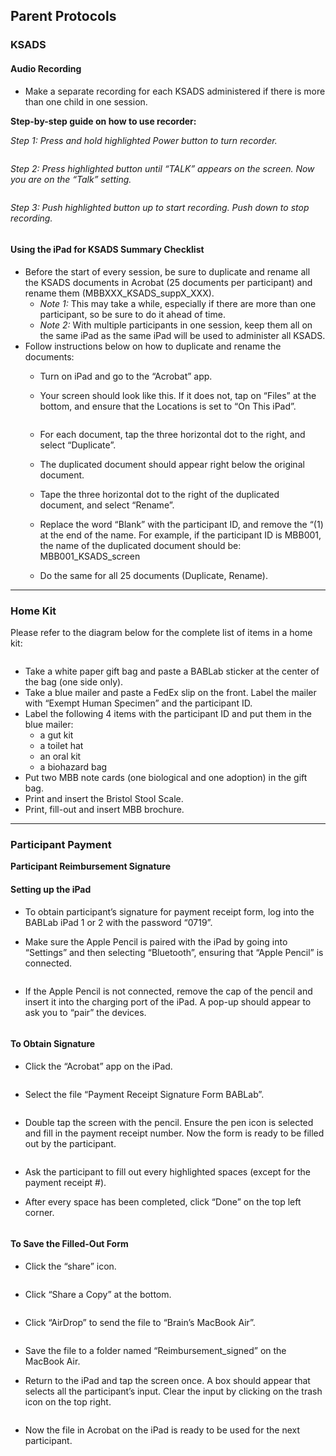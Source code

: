 ## Parent Protocols

### KSADS

#### Audio Recording

- Make a separate recording for each KSADS administered if there is more than one child in one session.

**Step-by-step guide on how to use recorder:**

*Step 1: Press and hold highlighted Power button to turn recorder.*

![<!--- ksads --->](images/ksads/1.png)

*Step 2: Press highlighted button until "TALK" appears on the screen. Now you are on the "Talk" setting.*

![<!--- ksads --->](images/ksads/2.png)

*Step 3: Push highlighted button up to start recording. Push down to stop recording.*

![<!--- ksads --->](images/ksads/3.png)


#### Using the iPad for KSADS Summary Checklist

- Before the start of every session, be sure to duplicate and rename all the KSADS documents in Acrobat (25 documents per participant) and rename them (MBBXXX_KSADS_suppX_XXX). 
   - *Note 1:* This may take a while, especially if there are more than one participant, so be sure to do it ahead of time.
   - *Note 2:* With multiple participants in one session, keep them all on the same iPad as the same iPad will be used to administer all KSADS.

- Follow instructions below on how to duplicate and rename the documents:
   - Turn on iPad and go to the “Acrobat” app.
   - Your screen should look like this. If it does not, tap on “Files” at the bottom, and ensure that the Locations is set to “On This iPad”.
     
     ![<!--- ksads --->](images/ksads/4.png)
   - For each document, tap the three horizontal dot to the right, and select “Duplicate”.
     ![<!--- ksads --->](images/ksads/5.png)
   - The duplicated document should appear right below the original document.
   - Tape the three horizontal dot to the right of the duplicated document, and select “Rename”.
     ![<!--- ksads --->](images/ksads/6.png)
   - Replace the word “Blank” with the participant ID, and remove the “(1) at the end of the name. For example, if the participant ID is MBB001, the name of the duplicated document should be: MBB001_KSADS_screen
   - Do the same for all 25 documents (Duplicate, Rename).

-------------

### Home Kit

Please refer to the diagram below for the complete list of items in a home kit:

![<!--- home_kit --->](images/home_kit/1.jpeg)


- Take a white paper gift bag and paste a BABLab sticker at the center of the bag (one side only).
- Take a blue mailer and paste a FedEx slip on the front. Label the mailer with “Exempt Human Specimen” and the participant ID.
- Label the following 4 items with the participant ID and put them in the blue mailer:
   - a gut kit
   - a toilet hat
   - an oral kit
   - a biohazard bag
- Put two MBB note cards (one biological and one adoption) in the gift bag.
- Print and insert the Bristol Stool Scale. 
- Print, fill-out and insert MBB brochure.

----------

### Participant Payment

**Participant Reimbursement Signature**

#### Setting up the iPad


- To obtain participant’s signature for payment receipt form, log into the BABLab iPad 1 or 2 with the password “0719”.
- Make sure the Apple Pencil is paired with the iPad by going into “Settings” and then selecting “Bluetooth”, ensuring that “Apple Pencil” is connected.


   ![<!--- payment --->](images/payment/1.jpeg)
- If the Apple Pencil is not connected, remove the cap of the pencil and insert it into the charging port of the iPad. A pop-up should appear to ask you to “pair” the devices.

    ![<!--- payment --->](images/payment/2.jpeg)


#### To Obtain Signature

- Click the “Acrobat” app on the iPad.

   ![<!--- payment --->](images/payment/3.jpeg)

- Select the file “Payment Receipt Signature Form BABLab”.

   ![<!--- payment --->](images/payment/4.jpeg)
   
- Double tap the screen with the pencil. Ensure the pen icon is selected and fill in the payment receipt number. Now the form is ready to be filled out by the participant. 

    ![<!--- payment --->](images/payment/5.jpeg)

- Ask the participant to fill out every highlighted spaces (except for the payment receipt #).
- After every space has been completed, click “Done” on the top left corner. 

   ![<!--- payment --->](images/payment/6.jpeg)

#### To Save the Filled-Out Form

- Click the “share” icon. 

   ![<!--- payment --->](images/payment/7.jpeg)
 
- Click “Share a Copy” at the bottom.

   ![<!--- payment --->](images/payment/8.jpeg)
   
- Click “AirDrop” to send the file to “Brain’s MacBook Air”.

  ![<!--- payment --->](images/payment/9.jpeg)
  
- Save the file to a folder named “Reimbursement_signed” on the MacBook Air.
- Return to the iPad and tap the screen once. A box should appear that selects all the participant’s input. Clear the input by clicking on the trash icon on the top right.

    ![<!--- payment --->](images/payment/10.jpeg)

- Now the file in Acrobat on the iPad is ready to be used for the next participant. 
